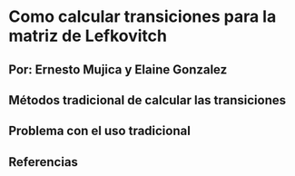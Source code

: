 # Como calcular transiciones para la matriz de Lefkovitch

## Por: Ernesto Mujica y Elaine Gonzalez

## Métodos tradicional de calcular las transiciones



## Problema con el uso tradicional




## Referencias
